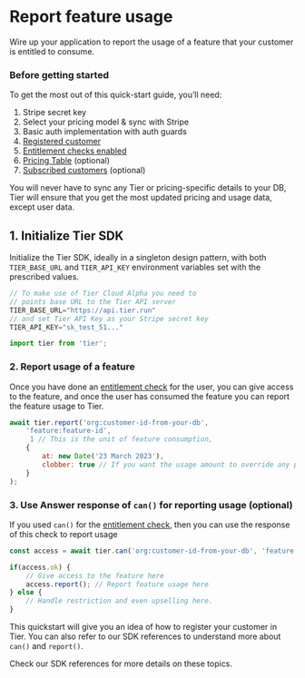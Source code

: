 # Report feature usage

Wire up your application to report the usage of a feature that your customer is entitled to consume.

### Before getting started

To get the most out of this quick-start guide, you’ll need:

1. Stripe secret key
2. Select your pricing model & sync with Stripe
3. Basic auth implementation with auth guards
4. [Registered customer](/quickstarts/register-customer)
5. [Entitlement checks enabled](/quickstarts/check-feature-access)
6. [Pricing Table](/quickstarts/render-pricing-table) (optional)
7. [Subscribed customers](/quickstarts/initiate-subscription) (optional)

<Banner>
You will never have to sync any Tier or pricing-specific details to your DB, Tier will ensure that you get the most updated pricing and usage data, except user data.

</Banner>

## 1. Initialize Tier SDK

Initialize the Tier SDK, ideally in a singleton design pattern, with both `TIER_BASE_URL` and `TIER_API_KEY` environment variables set with the prescribed values.

```js
// To make use of Tier Cloud Alpha you need to
// points base URL to the Tier API server
TIER_BASE_URL="https://api.tier.run"
// and set Tier API Key as your Stripe secret key
TIER_API_KEY="sk_test_51..."
```
<CodeGroup title="Initialize Tier">

```js
import tier from 'tier';
```
</CodeGroup>

### 2. Report usage of a feature

Once you have done an [entitlement check](/quickstarts/check-feature-access) for the user, you can give access to the feature, and once the user has consumed the feature you can report the feature usage to Tier.

<CodeGroup title="Report usage of a feature">

```js
await tier.report('org:customer-id-from-your-db',
	'feature:feature-id',
	 1 // This is the unit of feature consumption,
	{
		at: new Date('23 March 2023'),
		clobber: true // If you want the usage amount to override any previously reported usage of the feature for the current phase
	}
);
```

</CodeGroup>

### 3. Use Answer response of `can()` for reporting usage (optional)

If you used `can()` for the [entitlement check](/quickstarts/check-feature-access), then you can use the response of this check to report usage

<CodeGroup title="Report usage using response of `can()`">

```js
const access = await tier.can('org:customer-id-from-your-db', 'feature:feature-from-base-plan')

if(access.ok) {
	// Give access to the feature here
	access.report(); // Report feature usage here
} else {
	// Handle restriction and even upselling here.
}
```
</CodeGroup>

This quickstart will give you an idea of how to register your customer in Tier. You can also refer to our SDK references to understand more about `can()` and `report()`.

<Banner>
Check our SDK references for more details on these topics.

</Banner>
